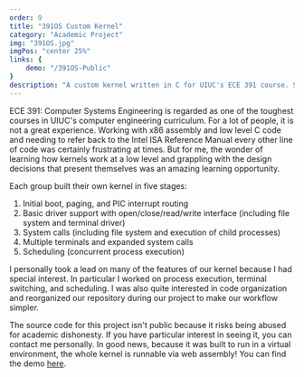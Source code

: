 ```yaml
---
order: 9
title: "391OS Custom Kernel"
category: "Academic Project"
img: "391OS.jpg"
imgPos: "center 25%"
links: {
    demo: "/391OS-Public"
}
description: "A custom kernel written in C for UIUC's ECE 391 course. Supports multiple terminals and scheduling."
---
```


ECE 391: Computer Systems Engineering is regarded as one of the toughest courses in UIUC's computer engineering curriculum. For a lot of people, it is not a great experience. Working with x86 assembly and low level C code and needing to refer back to the Intel ISA Reference Manual every other line of code was certainly frustrating at times. But for me, the wonder of learning how kernels work at a low level and grappling with the design decisions that present themselves was an amazing learning opportunity.

Each group built their own kernel in five stages:
1. Initial boot, paging, and PIC interrupt routing
2. Basic driver support with open/close/read/write interface (including file system and terminal driver)
3. System calls (including file system and execution of child processes)
4. Multiple terminals and expanded system calls
5. Scheduling (concurrent process execution)

I personally took a lead on many of the features of our kernel because I had special interest. In particular I worked on process execution, terminal switching, and scheduling. I was also quite interested in code organization and reorganized our repository during our project to make our workflow simpler.

The source code for this project isn't public because it risks being abused for academic dishonesty. If you have particular interest in seeing it, you can contact me personally. In good news, because it was built to run in a virtual environment, the whole kernel is runnable via web assembly! You can find the demo <a href={frontmatter.links.demo}>here</a>.